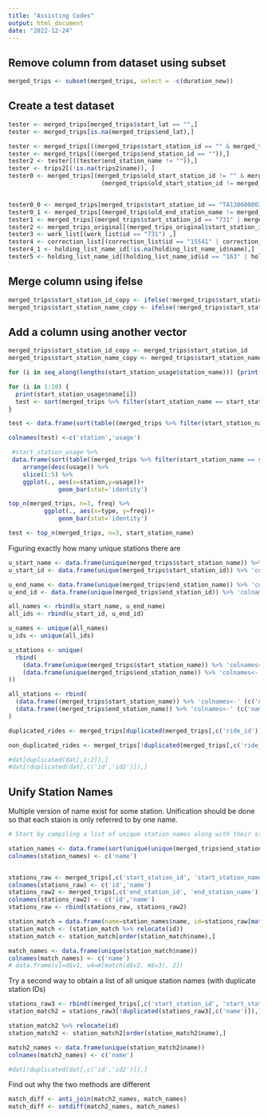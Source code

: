 ```yaml
---
title: "Assisting Codes"
output: html_document
date: "2022-12-24"
---
```

## Remove column from dataset using subset

```r


merged_trips <- subset(merged_trips, select = -c(duration_new))

```


## Create a test dataset

```r
tester <- merged_trips[merged_trips$start_lat == "",]
tester <- merged_trips[is.na(merged_trips$end_lat),]

tester <- merged_trips[((merged_trips$start_station_id == "" & merged_trips$start_station_name != "") | (merged_trips$start_station_id != "" & merged_trips$start_station_name == "")),]
tester <- merged_trips[((merged_trips$end_station_id == "")),]
tester2 <- tester[((tester$end_station_name != "")),]
tester <- trips2[(!is.na(trips2$name)), ]
tester0 <- merged_trips[(merged_trips$old_start_station_id != "" & merged_trips$new_start_station_id != "") & 
                          (merged_trips$old_start_station_id != merged_trips$new_start_station_id),]


tester0_0 <- merged_trips[merged_trips$start_station_id == "TA1306000029", ]
tester0_1 <- merged_trips[(merged_trips$old_end_station_name != merged_trips$new_end_station_id) ,]
tester1 <- merged_trips[(merged_trips$start_station_id == "731" | merged_trips$end_station_id == "731") ,]
tester2 <- merged_trips_original[(merged_trips_original$start_station_id == "731" | merged_trips_original$end_station_id == "731") ,]
tester3 <- work_list[(work_list$id == "731") ,]
tester4 <- correction_list[(correction_list$id == "15541" | correction_list$Freq == "163" | correction_list$name == "163") ,]
tester4_1 <- holding_list_name_id[!is.na(holding_list_name_id$name),]
tester5 <- holding_list_name_id[(holding_list_name_id$id == "163" | holding_list_name_id$name == "163"),]
```

## Merge column using ifelse
```r
merged_trips$start_station_id_copy <- ifelse(!merged_trips$start_station_id_copy == "", merged_trips$start_station_id_copy, start_station_ids_found)
merged_trips$start_station_name_copy <- ifelse(!merged_trips$start_station_name_copy == "", merged_trips$start_station_name_copy, start_station_names_found)
```


## Add a column using another vector

```r
merged_trips$start_station_id_copy <- merged_trips$start_station_id
merged_trips$start_station_name_copy <- merged_trips$start_station_name
```


```r

for (i in seq_along(lengths(start_station_usage$station_name))) {print(start_station_usage$usage[i])}
```

```r
for (i in 1:10) {
  print(start_station_usage$name[i])
  test <- sort(merged_trips %>% filter(start_station_name == start_station_usage$station_name[i]), decreasing=T)[1:10]
}

test <- data.frame(sort(table((merged_trips %>% filter(start_station_name == start_station_usage$station_name[1]))$end_station_name),decreasing=T))[1:10,] %>% 'colnames<-' (c('station','usage'))

colnames(test) <-c('station','usage')
```

```r
 #start_station_usage %>% 
 data.frame(sort(table((merged_trips %>% filter(start_station_name == start_station_usage$station_name[1]))$end_station_name),decreasing=T))[1:10,] %>% 'colnames<-' (c('station','usage')) %>% 
    arrange(desc(usage)) %>%
    slice(1:5) %>%
    ggplot(., aes(x=station,y=usage))+
              geom_bar(stat='identity')
```

```r
top_n(merged_trips, n=3, freq) %>%
          ggplot(., aes(x=type, y=freq))+
              geom_bar(stat='identity')
```

```r
test <- top_n(merged_trips, n=3, start_station_name)
```

Figuring exactly how many unique stations there are
```r

u_start_name <- data.frame(unique(merged_trips$start_station_name)) %>% 'colnames<-' (c('name'))
u_start_id <- data.frame(unique(merged_trips$start_station_id)) %>% 'colnames<-' (c('id'))

u_end_name <- data.frame(unique(merged_trips$end_station_name)) %>% 'colnames<-' (c('name'))
u_end_id <- data.frame(unique(merged_trips$end_station_id)) %>% 'colnames<-' (c('id'))

all_names <- rbind(u_start_name, u_end_name)
all_ids <- rbind(u_start_id, u_end_id)

u_names <- unique(all_names)
u_ids <- unique(all_ids)

u_stations <- unique(
  rbind(
    (data.frame(unique(merged_trips$start_station_name)) %>% 'colnames<-' (c('name'))),
    (data.frame(unique(merged_trips$end_station_name)) %>% 'colnames<-' (c('name')))
))

all_stations <- rbind(
  (data.frame((merged_trips$start_station_name)) %>% 'colnames<-' (c('name'))),
  (data.frame((merged_trips$end_station_name)) %>% 'colnames<-' (c('name')))
)


```


```r
duplicated_rides <- merged_trips[duplicated(merged_trips[,c('ride_id')]),]

non_duplicated_rides <- merged_trips[!duplicated(merged_trips[,c('ride_id')]),]

#dat[duplicated(dat[,1:2]),]
#dat[!duplicated(dat[,c('id','id2')]),]
```

## Unify Station Names
Multiple version of name exist for some station.  Unification should be done so that each staion is only referred to by one name.

```r
# Start by compiling a list of unique station names along with their station ID

station_names <- data.frame(sort(unique(unique(merged_trips$end_station_name),unique(merged_trips$start_station_name))))
colnames(station_names) <- c('name')


stations_raw <- merged_trips[,c('start_station_id', 'start_station_name')]
colnames(stations_raw) <- c('id','name')
stations_raw2 <- merged_trips[,c('end_station_id', 'end_station_name')]
colnames(stations_raw2) <- c('id','name')
stations_raw <- rbind(stations_raw, stations_raw2)

station_match = data.frame(name=station_names$name, id=stations_raw[match(station_names$name, stations_raw$name), 1])
station_match <- (station_match %>% relocate(id))
station_match <- station_match[order(station_match$name),]

match_names <- data.frame(unique(station_match$name))
colnames(match_names) <- c('name')
# data.frame(v1=d$v1, v4=m[match(d$v2, m$v3), 2])
```

Try a second way to obtain a list of all unique station names (with duplicate station IDs)

```r

stations_raw3 <- rbind((merged_trips[,c('start_station_id', 'start_station_name')] %>% 'colnames<-' (c('id','name'))), (merged_trips[,c('end_station_id', 'end_station_name')] %>% 'colnames<-' (c('id','name'))))
station_match2 = stations_raw3[!duplicated(stations_raw3[,c('name')]),]

station_match2 %>% relocate(id)
station_match2 <- station_match2[order(station_match2$name),]

match2_names <- data.frame(unique(station_match2$name))
colnames(match2_names) <- c('name')

#dat[!duplicated(dat[,c('id','id2')]),]

```

Find out why the two methods are different

```r
match_diff <- anti_join(match2_names, match_names)
match_diff <- setdiff(match2_names, match_names)
```


